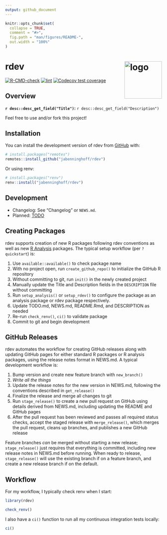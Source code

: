 ```yaml
---
output: github_document
---
```


<!-- README.md is generated from README.Rmd. Please edit that file -->

```r
knitr::opts_chunk$set(
  collapse = TRUE,
  comment = "#>",
  fig.path = "man/figures/README-",
  out.width = "100%"
)
```

# rdev <img src="man/figures/logo.png" align="right" alt="logo" width="120" />

<!-- badges: start -->
[![R-CMD-check](https://github.com/jabenninghoff/rdev/workflows/R-CMD-check/badge.svg)](https://github.com/jabenninghoff/rdev/actions)
[![lint](https://github.com/jabenninghoff/rdev/workflows/lint/badge.svg)](https://github.com/jabenninghoff/rdev/actions)
[![Codecov test coverage](https://codecov.io/gh/jabenninghoff/rdev/branch/main/graph/badge.svg)](https://app.codecov.io/gh/jabenninghoff/rdev?branch=main)
<!-- badges: end -->

## Overview

**`r desc::desc_get_field("Title")`:** `r desc::desc_get_field("Description")`

Feel free to use and/or fork this project!

## Installation

You can install the development version of rdev from [GitHub](https://github.com/) with:

``` r
# install.packages("remotes")
remotes::install_github("jabenninghoff/rdev")
```

Or using renv:

``` r
# install.packages("renv")
renv::install("jabenninghoff/rdev")
```

## Development

- Changelog: See "Changelog" or `NEWS.md`.
- Planned: [TODO](TODO.md)

## Creating Packages

rdev supports creation of new R packages following rdev conventions as well as new
[R Analysis](https://jabenninghoff.github.io/rdev/articles/analysis-package-layout.html) packages.
The typical setup workflow (per `?quickstart`) is:

1. Use `available::available()` to check package name
1. With no project open, run `create_github_repo()` to initialize the GitHub R repository
1. Without committing to git, run `init()` in the newly created project
1. Manually update the Title and Description fields in the `DESCRIPTION` file without committing
1. Run `setup_analysis()` or `setup_rdev()` to configure the package as an analysis package or
   rdev package respectively.
1. Update TODO.md, NEWS.md, README.Rmd, and DESCRIPTION as needed
1. Re-run `check_renv()`, `ci()` to validate package
1. Commit to git and begin development

## GitHub Releases

rdev automates the workflow for creating GitHub releases along with updating GitHub pages for either
standard R packages or R analysis packages, using the release notes format in NEWS.md. A typical
development workflow is:

1. Bump version and create new feature branch with `new_branch()`
1. *Write all the things*
1. Update the release notes for the new version in NEWS.md, following the conventions described in
   `get_release()`
1. Finalize the release and merge all changes to git
1. Run `stage_release()` to create a new pull request on GitHub using details derived from NEWS.md,
   including updating the README and GitHub pages
1. After the pull request has been reviewed and passes all required status checks, accept the staged
   release with `merge_release()`, which merges the pull request, cleans up branches, and publishes
   a new GitHub release

Feature branches *can* be merged without starting a new release; `stage_release()` just requires
that everything is committed, including new release notes in NEWS.md before running. When ready to
release, `stage_release()` will use the existing branch if on a feature branch, and create a new
release branch if on the default.

## Workflow

For my workflow, I typically check renv when I start:

```r
library(rdev)

check_renv()
```

I also have a `ci()` function to run all my continuous integration tests locally:

```r
ci()
```
